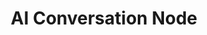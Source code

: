 ---
title: "AI Conversation Node"
description: "Manages AI-driven responses and conversational flow"
---